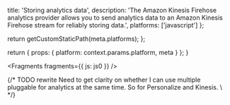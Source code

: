 
  title: 'Storing analytics data',
  description:
    'The Amazon Kinesis Firehose analytics provider allows you to send analytics data to an Amazon Kinesis Firehose stream for reliably storing data.',
  platforms: ['javascript']
};

  return getCustomStaticPath(meta.platforms);
};

  return {
    props: {
      platform: context.params.platform,
      meta
    }
  };
}


<Fragments fragments={{ js: js0 }} />

{/* TODO rewrite Need to get clarity on whether I can use multiple pluggable for analytics at the same time. So for Personalize and Kinesis. \ */}
